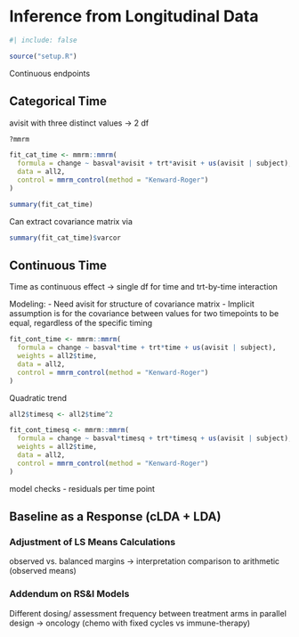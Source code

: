 # Inference from Longitudinal Data

```r
#| include: false

source("setup.R")
```

Continuous endpoints

## Categorical Time

avisit with three distinct values -> 2 df

```r
?mmrm
```



```r
fit_cat_time <- mmrm::mmrm(
  formula = change ~ basval*avisit + trt*avisit + us(avisit | subject),
  data = all2,
  control = mmrm_control(method = "Kenward-Roger")
)

summary(fit_cat_time)
```

Can extract covariance matrix via

```r
summary(fit_cat_time)$varcor
```



## Continuous Time

Time as continuous effect -> single df for time and trt-by-time interaction

Modeling:
- Need avisit for structure of covariance matrix
- Implicit assumption is for the covariance between values for two timepoints to be equal, regardless of the specific timing

```r
fit_cont_time <- mmrm::mmrm(
  formula = change ~ basval*time + trt*time + us(avisit | subject),
  weights = all2$time,
  data = all2,
  control = mmrm_control(method = "Kenward-Roger")
)

```

Quadratic trend

```r
all2$timesq <- all2$time^2

fit_cont_timesq <- mmrm::mmrm(
  formula = change ~ basval*timesq + trt*timesq + us(avisit | subject),
  weights = all2$time,
  data = all2,
  control = mmrm_control(method = "Kenward-Roger")
)
```


model checks - residuals per time point

## Baseline as a Response (cLDA + LDA)



### Adjustment of LS Means Calculations

observed vs. balanced margins -> interpretation
comparison to arithmetic (observed means)

### Addendum on RS&I Models

Different dosing/ assessment frequency between treatment arms in parallel design
-> oncology (chemo with fixed cycles vs immune-therapy)
